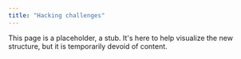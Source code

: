 ```yaml
---
title: "Hacking challenges"
---
```


This page is a placeholder, a stub. It's here to help visualize the new structure, but it is temporarily devoid of content.
